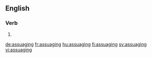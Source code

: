 
==English==

===Verb===
{{head|en|present participle}}

# {{present participle of|assuage|lang=en}}

[[de:assuaging]]
[[fr:assuaging]]
[[hu:assuaging]]
[[fi:assuaging]]
[[sv:assuaging]]
[[vi:assuaging]]